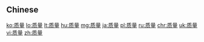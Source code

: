 {{also|質量}}
==Chinese==
{{zh-see|質量}}

[[ko:质量]]
[[lo:质量]]
[[lt:质量]]
[[hu:质量]]
[[mg:质量]]
[[ja:质量]]
[[pl:质量]]
[[ru:质量]]
[[chr:质量]]
[[uk:质量]]
[[vi:质量]]
[[zh:质量]]